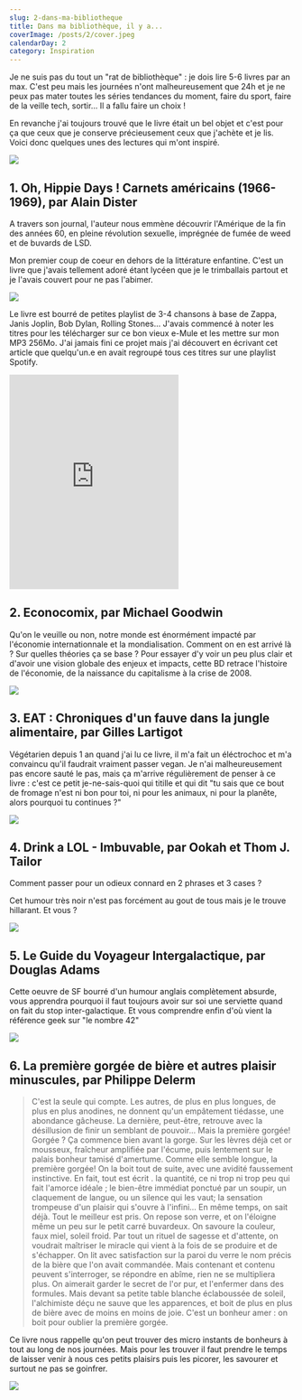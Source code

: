 ```yaml
---
slug: 2-dans-ma-bibliotheque
title: Dans ma bibliothèque, il y a...
coverImage: /posts/2/cover.jpeg
calendarDay: 2
category: Inspiration
---
```


Je ne suis pas du tout un "rat de bibliothèque" : je dois lire 5-6 livres par an max. C'est peu mais les journées n'ont malheureusement que 24h et je ne peux pas mater toutes les séries tendances du moment, faire du sport, faire de la veille tech, sortir... Il a fallu faire un choix !

En revanche j'ai toujours trouvé que le livre était un bel objet et c'est pour ça que ceux que je conserve précieusement ceux que j'achète et je lis. Voici donc quelques unes des lectures qui m'ont inspiré.

![](/posts/2/bibliotheque.jpg)

## 1. Oh, Hippie Days ! Carnets américains (1966-1969), par Alain Dister

A travers son journal, l'auteur nous emmène découvrir l'Amérique de la fin des années 60, en pleine révolution sexuelle, imprégnée de fumée de weed et de buvards de LSD.

Mon premier coup de coeur en dehors de la littérature enfantine. C'est un livre que j'avais tellement adoré étant lycéen que je le trimballais partout et je l'avais couvert pour ne pas l'abimer.

![](/posts/2/oh-hippie-days.jpg)

Le livre est bourré de petites playlist de 3-4 chansons à base de Zappa, Janis Joplin, Bob Dylan, Rolling Stones... J'avais commencé à noter les titres pour les télécharger sur ce bon vieux e-Mule et les mettre sur mon MP3 256Mo. J'ai jamais fini ce projet mais j'ai découvert en écrivant cet article que quelqu'un.e en avait regroupé tous ces titres sur une playlist Spotify.

<iframe
  src="https://open.spotify.com/embed/playlist/5LcNqcpO8Z8gfWKLifw7bC"
  width="300"
  height="380"
  frameBorder="0"
  allowtransparency="true"
  allow="encrypted-media"
></iframe>

## 2. Econocomix, par Michael Goodwin

Qu'on le veuille ou non, notre monde est énormément impacté par l'économie internationnale et la mondialisation. Comment on en est arrivé là ? Sur quelles théories ça se base ? Pour essayer d'y voir un peu plus clair et d'avoir une vision globale des enjeux et impacts, cette BD retrace l'histoire de l'économie, de la naissance du capitalisme à la crise de 2008.

![](/posts/2/econocomix.jpg)

## 3. EAT : Chroniques d'un fauve dans la jungle alimentaire, par Gilles Lartigot

Végétarien depuis 1 an quand j'ai lu ce livre, il m'a fait un éléctrochoc et m'a convaincu qu'il faudrait vraiment passer vegan. Je n'ai malheureusement pas encore sauté le pas, mais ça m'arrive régulièrement de penser à ce livre : c'est ce petit je-ne-sais-quoi qui titille et qui dit "tu sais que ce bout de fromage n'est ni bon pour toi, ni pour les animaux, ni pour la planête, alors pourquoi tu continues ?"

![](/posts/2/eat.jpg)

## 4. Drink a LOL - Imbuvable, par Ookah et Thom J. Tailor

Comment passer pour un odieux connard en 2 phrases et 3 cases ?

Cet humour très noir n'est pas forcément au gout de tous mais je le trouve hillarant. Et vous ?

![](/posts/2/drink-a-lol.jpg)

## 5. Le Guide du Voyageur Intergalactique, par Douglas Adams

Cette oeuvre de SF bourré d'un humour anglais complètement absurde, vous apprendra pourquoi il faut toujours avoir sur soi une serviette quand on fait du stop inter-galactique. Et vous comprendre enfin d'où vient la référence geek sur "le nombre 42"

![](/posts/2/h2g2.jpg)

## 6. La première gorgée de bière et autres plaisir minuscules, par Philippe Delerm

> C'est la seule qui compte. Les autres, de plus en plus longues, de plus en plus anodines, ne donnent qu'un empâtement tiédasse, une abondance gâcheuse. La dernière, peut-être, retrouve avec la désillusion de finir un semblant de pouvoir... Mais la première gorgée! Gorgée ? Ça commence bien avant la gorge. Sur les lèvres déjà cet or mousseux, fraîcheur amplifiée par l'écume, puis lentement sur le palais bonheur tamisé d'amertume. Comme elle semble longue, la première gorgée! On la boit tout de suite, avec une avidité faussement instinctive. En fait, tout est écrit . la quantité, ce ni trop ni trop peu qui fait l'amorce idéale ; le bien-être immédiat ponctué par un soupir, un claquement de langue, ou un silence qui les vaut; la sensation trompeuse d'un plaisir qui s'ouvre à l'infini... En même temps, on sait déjà. Tout le meilleur est pris. On repose son verre, et on l'éloigne même un peu sur le petit carré buvardeux. On savoure la couleur, faux miel, soleil froid. Par tout un rituel de sagesse et d'attente, on voudrait maîtriser le miracle qui vient à la fois de se produire et de s'échapper. On lit avec satisfaction sur la paroi du verre le nom précis de la bière que l'on avait commandée. Mais contenant et contenu peuvent s'interroger, se répondre en abîme, rien ne se multipliera plus. On aimerait garder le secret de l'or pur, et l'enfermer dans des formules. Mais devant sa petite table blanche éclaboussée de soleil, l'alchimiste déçu ne sauve que les apparences, et boit de plus en plus de bière avec de moins en moins de joie. C'est un bonheur amer : on boit pour oublier la première gorgée.

Ce livre nous rappelle qu'on peut trouver des micro instants de bonheurs à tout au long de nos journées. Mais pour les trouver il faut prendre le temps de laisser venir à nous ces petits plaisirs puis les picorer, les savourer et surtout ne pas se goinfrer.

![](/posts/2/la-premiere-gorgee-de-biere-et-autres-plaisirs-minuscules.jpg)
